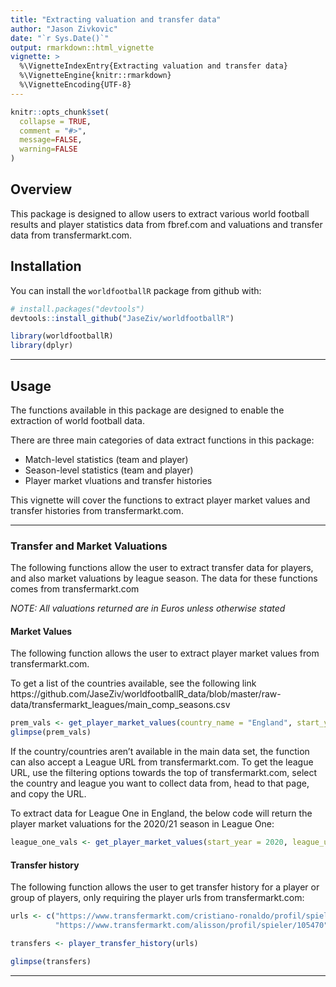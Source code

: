 ```yaml
---
title: "Extracting valuation and transfer data"
author: "Jason Zivkovic"
date: "`r Sys.Date()`"
output: rmarkdown::html_vignette
vignette: >
  %\VignetteIndexEntry{Extracting valuation and transfer data}
  %\VignetteEngine{knitr::rmarkdown}
  %\VignetteEncoding{UTF-8}
---
```


```r
knitr::opts_chunk$set(
  collapse = TRUE,
  comment = "#>",
  message=FALSE,
  warning=FALSE
)
```


## Overview

This package is designed to allow users to extract various world football results and player statistics data from fbref.com and valuations and transfer data from transfermarkt.com.


## Installation

You can install the `worldfootballR` package from github with:

```r
# install.packages("devtools")
devtools::install_github("JaseZiv/worldfootballR")
```

```r
library(worldfootballR)
library(dplyr)
```

***


## Usage

The functions available in this package are designed to enable the extraction of world football data.

There are three main categories of data extract functions in this package:

* Match-level statistics (team and player)
* Season-level statistics (team and player)
* Player market vluations and transfer histories

This vignette will cover the functions to extract player market values and transfer histories from transfermarkt.com.

***

### Transfer and Market Valuations

The following functions allow the user to extract transfer data for players, and also market valuations by league season. The data for these functions comes from transfermarkt.com

*NOTE: All valuations returned are in Euros unless otherwise stated*

#### Market Values

The following function allows the user to extract player market values from transfermarkt.com.

To get a list of the countries available, see the following link https://github.com/JaseZiv/worldfootballR_data/blob/master/raw-data/transfermarkt_leagues/main_comp_seasons.csv

```r
prem_vals <- get_player_market_values(country_name = "England", start_year = 2020)
glimpse(prem_vals)
```


If the country/countries aren't available in the main data set, the function can also accept a League URL from transfermarkt.com. To get the league URL, use the filtering options towards the top of transfermarkt.com, select the country and league you want to collect data from, head to that page, and copy the URL.

To extract data for League One in England, the below code will return the player market valuations for the 2020/21 season in League One:

```r
league_one_vals <- get_player_market_values(start_year = 2020, league_url = "https://www.transfermarkt.com/league-one/startseite/wettbewerb/GB3")
```



#### Transfer history

The following function allows the user to get transfer history for a player or group of players, only requiring the player urls from transfermarkt.com:

```r
urls <- c("https://www.transfermarkt.com/cristiano-ronaldo/profil/spieler/8198",
          "https://www.transfermarkt.com/alisson/profil/spieler/105470")

transfers <- player_transfer_history(urls)

glimpse(transfers)
```


***
